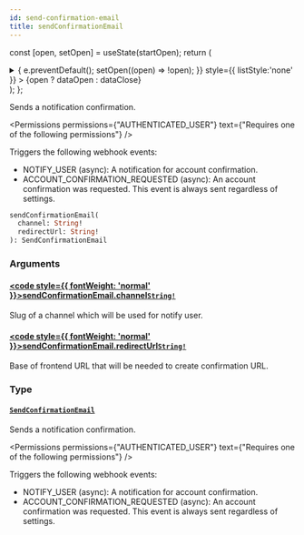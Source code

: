 ```yaml
---
id: send-confirmation-email
title: sendConfirmationEmail
---
```






const [open, setOpen] = useState(startOpen);
return (
<details {...(open ? { open: true } : {})} className="details" style={{ border:'none', boxShadow:'none', background:'var(--ifm-background-color)' }}>
<summary
onClick={(e) => {
e.preventDefault();
setOpen((open) => !open);
}}
style={{ listStyle:'none' }} >
{open ? dataOpen : dataClose}
</summary>
{open && children}
</details>
);
};

Sends a notification confirmation.


<Badge text="Added in Saleor 3.15" class="badge badge--secondary margin-bottom--sm" />


<FeaturePreview />


<Permissions permissions={"AUTHENTICATED_USER"} text={"Requires one of the following permissions"} />


Triggers the following webhook events:

- NOTIFY_USER (async): A notification for account confirmation.
- ACCOUNT_CONFIRMATION_REQUESTED (async): An account confirmation was requested. This event is always sent regardless of settings.

```graphql
sendConfirmationEmail(
  channel: String!
  redirectUrl: String!
): SendConfirmationEmail
```

### Arguments

#### [<code style={{ fontWeight: 'normal' }}>sendConfirmationEmail.<b>channel</b></code>](#)<Bullet />[`String!`](../../../api-reference/miscellaneous/scalars/string.mdx) <Badge class="badge badge--secondary" text="non-null"/> <Badge class="badge badge--secondary" text="scalar"/> <Badge class="badge badge--secondary" text="miscellaneous"/>

Slug of a channel which will be used for notify user.

#### [<code style={{ fontWeight: 'normal' }}>sendConfirmationEmail.<b>redirectUrl</b></code>](#)<Bullet />[`String!`](../../../api-reference/miscellaneous/scalars/string.mdx) <Badge class="badge badge--secondary" text="non-null"/> <Badge class="badge badge--secondary" text="scalar"/> <Badge class="badge badge--secondary" text="miscellaneous"/>

Base of frontend URL that will be needed to create confirmation URL.

### Type

#### [`SendConfirmationEmail`](../../../api-reference/users/objects/send-confirmation-email.mdx) <Badge class="badge badge--secondary" text="object"/> <Badge class="badge badge--secondary" text="users"/>

Sends a notification confirmation.


<Badge text="Added in Saleor 3.15" class="badge badge--secondary margin-bottom--sm" />


<FeaturePreview />


<Permissions permissions={"AUTHENTICATED_USER"} text={"Requires one of the following permissions"} />


Triggers the following webhook events:

- NOTIFY_USER (async): A notification for account confirmation.
- ACCOUNT_CONFIRMATION_REQUESTED (async): An account confirmation was requested. This event is always sent regardless of settings.


